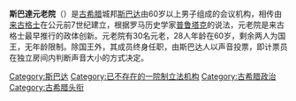 {{Expand language|1=en|time=2022-01-19T17:43:40+00:00}}
'''斯巴達元老院'''（{{lang-grc|γερουσία}}）是[[古希腊|古希腊]]城邦[[斯巴达|斯巴达]]由60岁以上男子组成的会议机构，相传由[[来古格士|来古格士]]在公元前7世纪建立，根据罗马历史学家[[普鲁塔克|普鲁塔克]]的说法，元老院是来古格士最早推行的政体创新。元老院有30名元老，28人年龄在60岁，剩余两人为国王，无年龄限制。除国王外，其成员终身任职，由斯巴达人以声音投票，即计票员在独立房间内判断声音大小的方式决定。

[[Category:斯巴达|Category:斯巴达]]
[[Category:已不存在的一院制立法机构|Category:已不存在的一院制立法机构]]
[[Category:古希腊政治|Category:古希腊政治]]
[[Category:古希腊头衔|Category:古希腊头衔]]